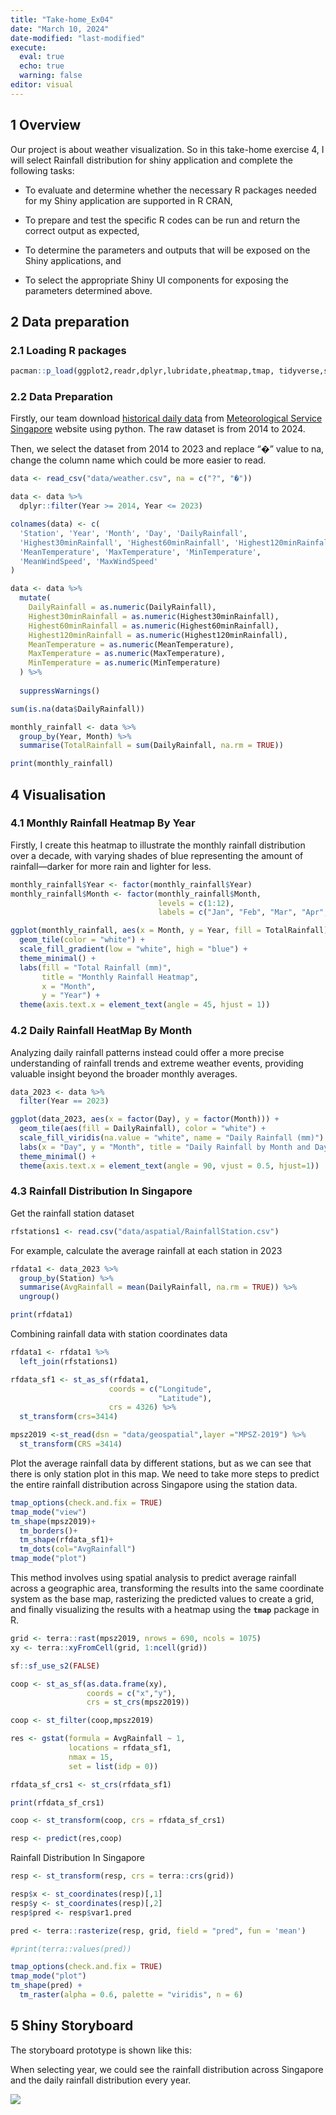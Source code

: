 ```yaml
---
title: "Take-home_Ex04"
date: "March 10, 2024"
date-modified: "last-modified"
execute: 
  eval: true
  echo: true
  warning: false
editor: visual
---
```


## 1 Overview

Our project is about weather visualization. So in this take-home exercise 4, I will select Rainfall distribution for shiny application and complete the following tasks:

-   To evaluate and determine whether the necessary R packages needed for my Shiny application are supported in R CRAN,

-   To prepare and test the specific R codes can be run and return the correct output as expected,

-   To determine the parameters and outputs that will be exposed on the Shiny applications, and

-   To select the appropriate Shiny UI components for exposing the parameters determined above.

## 2 Data preparation

### 2.1 Loading R packages

```r
pacman::p_load(ggplot2,readr,dplyr,lubridate,pheatmap,tmap, tidyverse,sf,viridis,terra,gstat,tmap,tibble)
```

### 2.2 Data Preparation

Firstly, our team download [historical daily data](http://www.weather.gov.sg/climate-historical-daily/) from [Meteorological Service Singapore](http://www.weather.gov.sg/home/) website using python. The raw dataset is from 2014 to 2024.

Then, we select the dataset from 2014 to 2023 and replace "�" value to na, change the column name which could be more easier to read.

```r
data <- read_csv("data/weather.csv", na = c("?", "�"))

data <- data %>%
  dplyr::filter(Year >= 2014, Year <= 2023)

colnames(data) <- c(
  'Station', 'Year', 'Month', 'Day', 'DailyRainfall',
  'Highest30minRainfall', 'Highest60minRainfall', 'Highest120minRainfall',
  'MeanTemperature', 'MaxTemperature', 'MinTemperature',
  'MeanWindSpeed', 'MaxWindSpeed'
)

data <- data %>%
  mutate(
    DailyRainfall = as.numeric(DailyRainfall),
    Highest30minRainfall = as.numeric(Highest30minRainfall),
    Highest60minRainfall = as.numeric(Highest60minRainfall),
    Highest120minRainfall = as.numeric(Highest120minRainfall),
    MeanTemperature = as.numeric(MeanTemperature),
    MaxTemperature = as.numeric(MaxTemperature),
    MinTemperature = as.numeric(MinTemperature)
  ) %>%
  
  suppressWarnings()

sum(is.na(data$DailyRainfall))

monthly_rainfall <- data %>%
  group_by(Year, Month) %>%
  summarise(TotalRainfall = sum(DailyRainfall, na.rm = TRUE))

print(monthly_rainfall)

```

## 4 Visualisation

### 4.1 Monthly Rainfall Heatmap By Year

Firstly, I create this heatmap to illustrate the monthly rainfall distribution over a decade, with varying shades of blue representing the amount of rainfall—darker for more rain and lighter for less.

```r

monthly_rainfall$Year <- factor(monthly_rainfall$Year)
monthly_rainfall$Month <- factor(monthly_rainfall$Month, 
                                 levels = c(1:12), 
                                 labels = c("Jan", "Feb", "Mar", "Apr", "May", "Jun", "Jul", "Aug", "Sep", "Oct", "Nov", "Dec"))

ggplot(monthly_rainfall, aes(x = Month, y = Year, fill = TotalRainfall)) +
  geom_tile(color = "white") + 
  scale_fill_gradient(low = "white", high = "blue") + 
  theme_minimal() + 
  labs(fill = "Total Rainfall (mm)", 
       title = "Monthly Rainfall Heatmap", 
       x = "Month", 
       y = "Year") + 
  theme(axis.text.x = element_text(angle = 45, hjust = 1)) 

```

### 4.2 Daily Rainfall HeatMap By Month

Analyzing daily rainfall patterns instead could offer a more precise understanding of rainfall trends and extreme weather events, providing valuable insight beyond the broader monthly averages.

```r
data_2023 <- data %>% 
  filter(Year == 2023)

ggplot(data_2023, aes(x = factor(Day), y = factor(Month))) +
  geom_tile(aes(fill = DailyRainfall), color = "white") +
  scale_fill_viridis(na.value = "white", name = "Daily Rainfall (mm)") +
  labs(x = "Day", y = "Month", title = "Daily Rainfall by Month and Day") +
  theme_minimal() +
  theme(axis.text.x = element_text(angle = 90, vjust = 0.5, hjust=1))
```

### 4.3 Rainfall Distribution In Singapore

Get the rainfall station dataset

```r
rfstations1 <- read.csv("data/aspatial/RainfallStation.csv")
```

For example, calculate the average rainfall at each station in 2023

```r
rfdata1 <- data_2023 %>%
  group_by(Station) %>%
  summarise(AvgRainfall = mean(DailyRainfall, na.rm = TRUE)) %>%
  ungroup() 

print(rfdata1)
```

Combining rainfall data with station coordinates data

```r
rfdata1 <- rfdata1 %>%
  left_join(rfstations1)

rfdata_sf1 <- st_as_sf(rfdata1,
                      coords = c("Longitude",
                                 "Latitude"),
                      crs = 4326) %>%
  st_transform(crs=3414)
```

```r
mpsz2019 <-st_read(dsn = "data/geospatial",layer ="MPSZ-2019") %>%
  st_transform(CRS =3414)
```

Plot the average rainfall data by different stations, but as we can see that there is only station plot in this map. We need to take more steps to predict the entire rainfall distribution across Singapore using the station data.

```r
tmap_options(check.and.fix = TRUE)
tmap_mode("view")
tm_shape(mpsz2019)+
  tm_borders()+
  tm_shape(rfdata_sf1)+
  tm_dots(col="AvgRainfall")
tmap_mode("plot")
```

This method involves using spatial analysis to predict average rainfall across a geographic area, transforming the results into the same coordinate system as the base map, rasterizing the predicted values to create a grid, and finally visualizing the results with a heatmap using the **`tmap`** package in R.

```r
grid <- terra::rast(mpsz2019, nrows = 690, ncols = 1075)
xy <- terra::xyFromCell(grid, 1:ncell(grid))

sf::sf_use_s2(FALSE)

coop <- st_as_sf(as.data.frame(xy),
                 coords = c("x","y"),
                 crs = st_crs(mpsz2019))

coop <- st_filter(coop,mpsz2019)

```

```r
res <- gstat(formula = AvgRainfall ~ 1,
             locations = rfdata_sf1,
             nmax = 15,
             set = list(idp = 0))

rfdata_sf_crs1 <- st_crs(rfdata_sf1)

print(rfdata_sf_crs1)

coop <- st_transform(coop, crs = rfdata_sf_crs1)
```

```r
resp <- predict(res,coop)
```

Rainfall Distribution In Singapore

```r

resp <- st_transform(resp, crs = terra::crs(grid))

resp$x <- st_coordinates(resp)[,1]
resp$y <- st_coordinates(resp)[,2]
resp$pred <- resp$var1.pred

pred <- terra::rasterize(resp, grid, field = "pred", fun = 'mean')

#print(terra::values(pred))

tmap_options(check.and.fix = TRUE)
tmap_mode("plot")
tm_shape(pred) +
  tm_raster(alpha = 0.6, palette = "viridis", n = 6) 
```

## 5 Shiny Storyboard

The storyboard prototype is shown like this:

When selecting year, we could see the rainfall distribution across Singapore and the daily rainfall distribution every year.

![](images/clipboard-2171587909.png)
